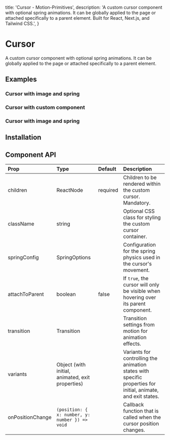   title: 'Cursor - Motion-Primitives',
  description:
    'A custom cursor component with optional spring animations. It can be globally applied to the page or attached specifically to a parent element. Built for React, Next.js, and Tailwind CSS.',
}

# Cursor

A custom cursor component with optional spring animations. It can be globally applied to the page or attached specifically to a parent element.

## Examples

### Cursor with image and spring

### Cursor with custom component

### Cursor with image and spring

## Installation

## Component API

| Prop             | Type                                             | Default  | Description                                                                                                   |
| :--------------- | :----------------------------------------------- | :------- | :------------------------------------------------------------------------------------------------------------ |
| children         | ReactNode                                        | required | Children to be rendered within the custom cursor. Mandatory.                                                  |
| className        | string                                           |          | Optional CSS class for styling the custom cursor container.                                                   |
| springConfig     | SpringOptions                                    |          | Configuration for the spring physics used in the cursor's movement.                                           |
| attachToParent   | boolean                                          | false    | If `true`, the cursor will only be visible when hovering over its parent component.                           |
| transition       | Transition                                       |          | Transition settings from motion for animation effects.                                                        |
| variants         | Object (with initial, animated, exit properties) |          | Variants for controlling the animation states with specific properties for initial, animate, and exit states. |
| onPositionChange | `(position: { x: number, y: number }) => void`   |          | Callback function that is called when the cursor position changes.                                            |
